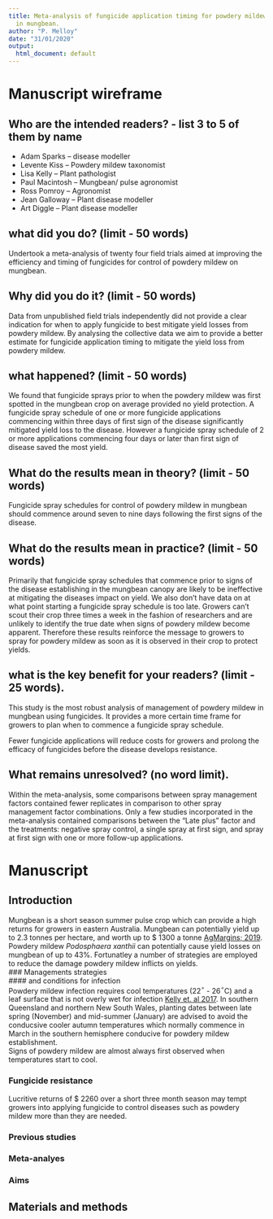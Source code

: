 ```yaml
---
title: Meta-analysis of fungicide application timing for powdery mildew management
  in mungbean.
author: "P. Melloy"
date: "31/01/2020"
output:
  html_document: default
---
```


# Manuscript wireframe  

## Who are the intended readers? - list 3 to 5 of them by name  
   * Adam Sparks – disease modeller  
   * Levente Kiss – Powdery mildew taxonomist  
   * Lisa Kelly – Plant pathologist  
   * Paul Macintosh – Mungbean/ pulse agronomist  
   * Ross Pomroy – Agronomist  
   * Jean Galloway – Plant disease modeller  
   * Art Diggle – Plant disease modeller  

## what did you do? (limit - 50 words)
Undertook a meta-analysis of twenty four field trials aimed at improving the efficiency and timing of fungicides for control of powdery mildew on mungbean.  

## Why did you do it? (limit - 50 words)  
Data from unpublished field trials independently did not provide a clear indication for when to apply fungicide to best mitigate yield losses from powdery mildew. By analysing the collective data we aim to provide a better estimate for fungicide application timing to mitigate the yield loss from powdery mildew.  

## what happened? (limit - 50 words)  
We found that fungicide sprays prior to when the powdery mildew was first spotted in the mungbean crop on average provided no yield protection. A fungicide spray schedule of one or more fungicide applications commencing within three days of first sign of the disease significantly mitigated yield loss to the disease. However a fungicide spray schedule of 2 or more applications commencing four days or later than first sign of disease saved the most yield.  

## What do the results mean in theory? (limit - 50 words)  
Fungicide spray schedules for control of powdery mildew in mungbean should commence around seven to nine days following the first signs of the disease.  

## What do the results mean in practice? (limit - 50 words)  
Primarily that fungicide spray schedules that commence prior to signs of the disease establishing in the mungbean canopy are likely to be ineffective at mitigating the diseases impact on yield. We also don’t have data on at what point starting a fungicide spray schedule is too late. Growers can’t scout their crop three times a week in the fashion of researchers and are unlikely to identify the true date when signs of powdery mildew become apparent. Therefore these results reinforce the message to growers to spray for powdery mildew as soon as it is observed in their crop to protect yields.

## what is the key benefit for your readers? (limit - 25 words).  
This study is the most robust analysis of management of powdery mildew in mungbean using fungicides. It provides a more certain time frame for growers to plan when to commence a fungicide spray schedule.  

Fewer fungicide applications will reduce costs for growers and prolong the efficacy of fungicides before the disease develops resistance.


## What remains unresolved? (no word limit).  
Within the meta-analysis, some comparisons between spray management factors contained fewer replicates in comparison to other spray management factor combinations.
Only a few studies incorporated in the meta-analysis contained comparisons between the “Late plus” factor and the treatments: negative spray control, a single spray at first sign, and spray at first sign with one or more follow-up applications.



# Manuscript

## Introduction  
Mungbean is a short season summer pulse crop which can provide a high returns for growers in eastern Australia. Mungbean can potentially yield up to 2.3 tonnes per hectare, and worth up to \$ 1300 a tonne [AgMargins; 2019](https://agmargins.net.au/Reports/Details/fced3a80-a762-481c-b812-9953e33410e6). Powdery mildew _Podosphaera xanthii_ can potentially cause yield losses on mungbean of up to 43%. Fortunatley a number of strategies are employed to reduce the damage powdery mildew inflicts on yields.  
### Managements strategies  
#### and conditions for infection  
Powdery mildew infection requires cool temperatures (22$^\circ$ - 26$^\circ$C) and a leaf surface that is not overly wet for infection [Kelly et. al 2017](https://grdc.com.au/resources-and-publications/grdc-update-papers/tab-content/grdc-update-papers/2017/07/mungbean-and-sorghum-disease-update). In southern Queensland and northern New South Wales, planting dates between late spring (November) and mid-summer (January) are advised to avoid the conducsive cooler autumn temperatures which normally commence in March in the southern hemisphere conducive for powdery mildew establishment.  
Signs of powdery mildew are almost always first observed when temperatures start to cool. 

### Fungicide resistance
Lucritive returns of \$ 2260 over a short three month season may tempt growers into applying fungicide to control diseases such as powdery mildew more than they are needed. 

### Previous studies  

### Meta-analyes  

### Aims  

## Materials and methods  

